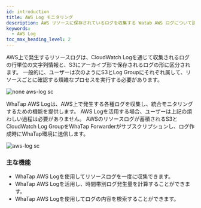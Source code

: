 ```yaml
---
id: introduction
title: AWS Log モニタリング
description: AWS リソースに保存されているログを収集する Watab AWS ログについて説明します。
keywords:
  - AWS Log
toc_max_heading_level: 2
---
```



AWS上で発生するリソースログは、CloudWatch Logを通じて収集されるログの行単位の文字列情報と、S3にアーカイブ形で保存されるログの形に区分されます。 一般的に、ユーザーは次のようにS3とLog Groupにそれぞれ属して、リソースごとに確認する煩雑なプロセスを実行する必要があります。 

![none aws-log sc](/img/aws-log-none.png)

WhaTap AWS Logは、AWS上で発生する各種ログを収集し、統合モニタリングするための機能を提供します。 AWS Logを活用する場合、ユーザーは上記の煩わしい過程は必要がありません。 AWSのリソースログが蓄積されるS3とCloudWatch Log GroupをWhaTap Forwarderがサブスクリプションし、ログ作成時にWhaTap環境に送信します。 

![aws-log sc](/img/aws-log-intro-c.png)

### 主な機能

- WhaTap AWS Logを使用してリソースログを一度に収集できます。
- WhaTap AWS Logを活用し、時間帯別ログ発生量を計算することができます。
- WhaTap AWS Logを使用してログの内容を検索することができます。
